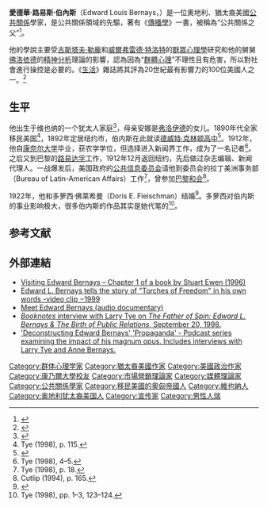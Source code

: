 {{Infobox person
|name=Edward Bernays
|birth_name = Edward Louis Bernays
| image =Edward Bernays cropped.png
| caption =1917年像
| birth_date = {{birth date|1891|11|22}}
| birth_place = [[奧匈帝國|奧匈帝國]][[維也納|維也納]]
| death_date  = {{Death date and age|1995|3|9|1891|11|22}}| spouse = {{marriage|Doris E. Fleischman|1922|1980年7月10日|reason=妻子去世}}
| death_place ={{USA}}[[馬薩諸塞州|馬薩諸塞州]][[劍橋_(麻薩諸塞州)|劍橋]]
| nationality ={{USA}}
| occupation = [[公共關係|公共關係]]、[[廣告|廣告]]
}}
'''愛德華·路易斯·伯內斯'''（Edward Louis Bernays，{{bd|1891年|11月22日|1995年|3月9日}}）是一位奧地利、猶太裔美國[[公共關係|公共關係]]學家，是公共關係領域的先驅，著有《[[宣傳學_(書籍)|傳播學]]》一書，被稱為“公共關係之父”<ref>{{cite news | date=March 10, 1995 | title=Edward Bernays, 'Father of Public Relations' And Leader in Opinion Making, Dies at 103 | url=http://www.nytimes.com/books/98/08/16/specials/bernays-obit.html | newspaper=The New York Times | accessdate=2014-11-07 | archive-date=2014-11-11 | archive-url=https://web.archive.org/web/20141111101132/http://www.nytimes.com/books/98/08/16/specials/bernays-obit.html | dead-url=no }}</ref>。

他的學說主要受[[古斯塔夫·勒龐|古斯塔夫·勒龐]]和[[威爾弗雷德·特洛特|威爾弗雷德·特洛特]]的[[群眾心理學|群眾心理學]]研究和他的舅舅[[佛洛依德|佛洛依德]]的[[精神分析|精神分析]]理論的影響，認為因為“[[群體心理|群體心理]]”不理性且有危害，所以對社會進行操控是必要的。《[[生活_(雜誌)|生活]]》雜誌將其評為20世紀最有影響力的100位美國人之一。<ref>{{cite book|author=Ewen, Stuart |chapter=Chapter 1: Visiting Edward Bernays |title=PR! A Social History Of Spin -Chapter 1 |publisher=Basic Books |year=1996 |url=http://www.bway.net/~drstu/chapter.html |deadurl=yes |archiveurl=https://web.archive.org/web/20080905203439/http://www.bway.net/~drstu/chapter.html |archivedate=2008-09-05 }}</ref>

==生平==
他出生于维也纳的一个犹太人家庭<ref>{{cite news |last= Lavin |first= Maud |title= A literary couple's muted memoir of 1950s New York |newspaper= [[Chicago_Tribune|Chicago Tribune]] |date= July 21, 2002 |url= http://articles.chicagotribune.com/2002-07-21/entertainment/0207200475_1_nephew-of-sigmund-freud-literary-culture-caste |quote= Edward and his wife, Doris Fleischman, were nonpracticing, highly assimilated, wealthy German-American Jews, and Anne grew up a self-professed hothouse flower on New York's Upper East Side. |accessdate= 2021-10-13 |archive-date= 2018-09-11 |archive-url= https://web.archive.org/web/20180911044557/http://articles.chicagotribune.com/2002-07-21/entertainment/0207200475_1_nephew-of-sigmund-freud-literary-culture-caste }}</ref>，母亲安娜是[[弗洛伊德|弗洛伊德]]的女儿。1890年代全家移民美国<ref>Tye (1998), p. 115.</ref>，1892年定居纽约市，伯内斯在此就读[[德威特·克林顿高中|德威特·克林顿高中]]<ref name="Colford Birthday Salute">{{cite news
|last=Colford
|first=Paul D.
|url=https://pqasb.pqarchiver.com/newsday/access/102844501.html?dids=102844501:102844501&FMT=ABS&FMTS=ABS:FT&type=current&date=Dec+05%2C+1991&author=By+Paul+D.+Colford.+STAFF+WRITER&pub=Newsday+(Combined+editions)&desc=A+BIRTHDAY+SALUTE+TO+THE+FATHER+OF+PUBLIC+RELATIONS+For+Immediate+Release%3A+Edward+Bernays+Is+100&pqatl=google
|title=A Birthday Salute to the Father of Public Relations
|newspaper=Newsday
|edition=Nassau
|at=Part II p. 78
|date=December 5, 1991
|access-date=February 24, 2016
|archive-date=2013-07-20
|archive-url=https://web.archive.org/web/20130720075544/http://pqasb.pqarchiver.com/newsday/access/102844501.html?dids=102844501:102844501&FMT=ABS&FMTS=ABS:FT&type=current&date=Dec+05%2C+1991&author=By+Paul+D.+Colford.+STAFF+WRITER&pub=Newsday+(Combined+editions)&desc=A+BIRTHDAY+SALUTE+TO+THE+FATHER+OF+PUBLIC+RELATIONS+For+Immediate+Release%3A+Edward+Bernays+Is+100&pqatl=google
}}</ref>。1912年，他自[[康奈尔大学|康奈尔大学]]毕业，获农学学位，但选择进入新闻界工作，成为了一名记者<ref name=Tye4-5>Tye (1998), 4–5.</ref>。之后又到巴黎的[[路易达孚|路易达孚]]工作，1912年12月返回纽约，先后做过杂志编辑、新闻代理人。一战爆发后，美国政府的[[公共信息委员会|公共信息委员会]]请他到委员会的拉丁美洲事务部（Bureau of Latin-American Affairs）工作<ref>Tye (1998), p. 18.</ref>，曾参加[[巴黎和会|巴黎和会]]<ref>Cutlip (1994), p. 165.</ref>。

1922年，他和多萝西·佛莱希曼（Doris E. Fleischman）结婚<ref name="nytobit">{{cite news
|last=Cook
|first=Joan
|date=July 12, 1980
|url=https://www.nytimes.com/1980/07/12/archives/doris-fleischman-bernays-dead-pioneer-public-relations-counsel.html
|title=Doris Fleischman Bernays Dead; Pioneer Public Relations Counsel
|newspaper=The New York Times
|at=Metropolitan Report p. 22
|access-date=February 24, 2016
|archive-date=2018-07-23
|archive-url=https://web.archive.org/web/20180723065831/https://www.nytimes.com/1980/07/12/archives/doris-fleischman-bernays-dead-pioneer-public-relations-counsel.html
}}</ref>。多萝西对伯内斯的事业影响极大，很多伯内斯的作品其实是她代笔的<ref name="tye">Tye (1998), pp. 1–3, 123–124.</ref>。

==参考文献==
{{reflist}}

== 外部連結 ==
{{wikisource author|Edward Bernays}}
{{wikiquote}}
*[https://web.archive.org/web/20080905203439/http://www.bway.net/~drstu/chapter.html Visiting Edward Bernays – Chapter 1 of a book by Stuart Ewen (1996)]
*[https://web.archive.org/web/20140718143250/http://www.prmuseum.com/bernays/bernays_video_torches.html Edward L. Bernays tells the story of "Torches of Freedom" in his own words -video clip −1999]
*[http://www.corbettreport.com/mp3/episode033_meet_edward_bernays.mp3 Meet Edward Bernays (audio documentary)] {{Wayback|url=http://www.corbettreport.com/mp3/episode033_meet_edward_bernays.mp3 |date=20120213145826 }}
*[https://web.archive.org/web/20141107200637/http://www.booknotes.org/Watch/110971-1/Larry+Tye.aspx ''Booknotes'' interview with Larry Tye on ''The Father of Spin: Edward L. Bernays & The Birth of Public Relations'', September 20, 1998.]
*[http://smellslikehumanspirit.com/edward-bernays-propaganda 'Deconstructing Edward Bernays' 'Propaganda' - Podcast series examining the impact of his magnum opus. Includes interviews with Larry Tye and Anne Bernays.] {{Wayback|url=http://smellslikehumanspirit.com/edward-bernays-propaganda |date=20141107204622 }}

{{Authority control}}
{{DEFAULTSORT:Bernays, Edward}}
[[Category:群体心理学家|Category:群体心理学家]]
[[Category:猶太裔美國作家|Category:猶太裔美國作家]]
[[Category:美國政治作家|Category:美國政治作家]]
[[Category:康乃爾大學校友|Category:康乃爾大學校友]]
[[Category:市場營銷理論家|Category:市場營銷理論家]]
[[Category:媒體理論家|Category:媒體理論家]]
[[Category:公共關係學家|Category:公共關係學家]]
[[Category:移民美國的奧匈帝國人|Category:移民美國的奧匈帝國人]]
[[Category:維也納人|Category:維也納人]]
[[Category:奥地利犹太裔美国人|Category:奥地利犹太裔美国人]]
[[Category:宣传家|Category:宣传家]]
[[Category:男性人瑞|Category:男性人瑞]]